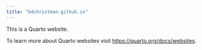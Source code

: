 ```yaml
---
title: "bdchristman.github.io"
---
```


This is a Quarto website.

To learn more about Quarto websites visit <https://quarto.org/docs/websites>.
